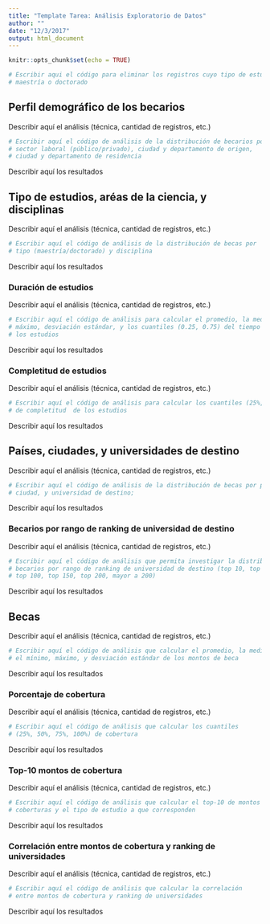 ```yaml
---
title: "Template Tarea: Análisis Exploratorio de Datos"
author: ""
date: "12/3/2017"
output: html_document
---
```


```r
knitr::opts_chunk$set(echo = TRUE)
```

```r
# Escribir aqui el código para eliminar los registros cuyo tipo de estudio no sean
# maestría o doctorado
```

## Perfil demográfico de los becarios

Describir aquí el análisis (técnica, cantidad de registros, etc.)

```r
# Escribir aquí el código de análisis de la distribución de becarios por edad, sexo, 
# sector laboral (público/privado), ciudad y departamento de origen, 
# ciudad y departamento de residencia
```

Describir aquí los resultados

## Tipo de estudios, aréas de la ciencia, y disciplinas

Describir aquí el análisis (técnica, cantidad de registros, etc.)

```r
# Escribir aquí el código de análisis de la distribución de becas por 
# tipo (maestría/doctorado) y disciplina
```

Describir aquí los resultados

### Duración de estudios

Describir aquí el análisis (técnica, cantidad de registros, etc.)

```r
# Escribir aquí el código de análisis para calcular el promedio, la mediana, el mínimo, 
# máximo, desviación estándar, y los cuantiles (0.25, 0.75) del tiempo de duración de 
# los estudios
```

Describir aquí los resultados

### Completitud de estudios

Describir aquí el análisis (técnica, cantidad de registros, etc.)

```r
# Escribir aquí el código de análisis para calcular los cuantiles (25%, 50%, 75%, 100%) 
# de completitud  de los estudios
```

Describir aquí los resultados

## Países, ciudades, y universidades de destino

Describir aquí el análisis (técnica, cantidad de registros, etc.)

```r
# Escribir aquí el código de análisis de la distribución de becas por país, 
# ciudad, y universidad de destino;
```

Describir aquí los resultados

### Becarios por rango de ranking de universidad de destino

Describir aquí el análisis (técnica, cantidad de registros, etc.)

```r
# Escribir aquí el código de análisis que permita investigar la distribución de 
# becarios por rango de ranking de universidad de destino (top 10, top 50, 
# top 100, top 150, top 200, mayor a 200)
```

Describir aquí los resultados

## Becas

Describir aquí el análisis (técnica, cantidad de registros, etc.)

```r
# Escribir aquí el código de análisis que calcular el promedio, la mediana
# el mínimo, máximo, y desviación estándar de los montos de beca
```

Describir aquí los resultados

### Porcentaje de cobertura

Describir aquí el análisis (técnica, cantidad de registros, etc.)

```r
# Escribir aquí el código de análisis que calcular los cuantiles 
# (25%, 50%, 75%, 100%) de cobertura
```

Describir aquí los resultados

### Top-10 montos de cobertura

Describir aquí el análisis (técnica, cantidad de registros, etc.)

```r
# Escribir aquí el código de análisis que calcular el top-10 de montos de 
# coberturas y el tipo de estudio a que corresponden
```

Describir aquí los resultados

### Correlación entre montos de cobertura y ranking de universidades

Describir aquí el análisis (técnica, cantidad de registros, etc.)

```r
# Escribir aquí el código de análisis que calcular la correlación 
# entre montos de cobertura y ranking de universidades
```

Describir aquí los resultados